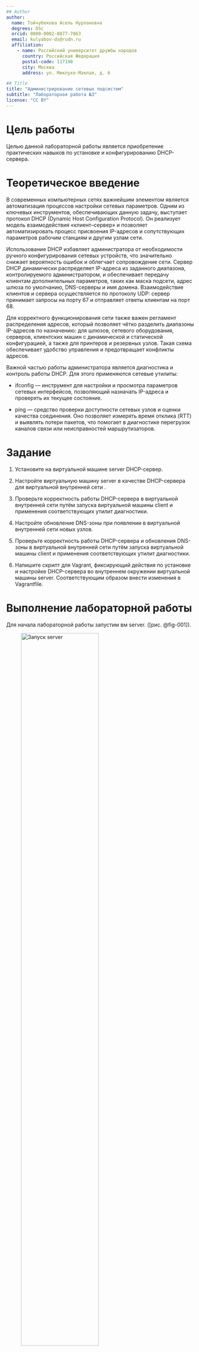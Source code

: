 ```yaml
---
## Author
author:
  name: Тойчубекова Асель Нурлановна
  degrees: DSc
  orcid: 0000-0002-0877-7063
  email: kulyabov-ds@rudn.ru
  affiliation:
    - name: Российский университет дружбы народов
      country: Российская Федерация
      postal-code: 117198
      city: Москва
      address: ул. Миклухо-Маклая, д. 6

## Title
title: "Администрирование сетевых подсистем"
subtitle: "Лабораторная работа №3"
license: "CC BY"
---
```


# Цель работы

Целью данной лабораторной работы является приобретение практических навыков по установке и конфигурированию DHCP-сервера.

# Теоретическое введение

В современных компьютерных сетях важнейшим элементом является автоматизация процессов настройки сетевых параметров. Одним из ключевых инструментов, обеспечивающих данную задачу, выступает протокол DHCP (Dynamic Host Configuration Protocol). Он реализует модель взаимодействия «клиент–сервер» и позволяет автоматизировать процесс присвоения IP-адресов и сопутствующих параметров рабочим станциям и другим узлам сети.

Использование DHCP избавляет администратора от необходимости ручного конфигурирования сетевых устройств, что значительно снижает вероятность ошибок и облегчает сопровождение сети. Сервер DHCP динамически распределяет IP-адреса из заданного диапазона, контролируемого администратором, и обеспечивает передачу клиентам дополнительных параметров, таких как маска подсети, адрес шлюза по умолчанию, DNS-серверы и имя домена. Взаимодействие клиентов и сервера осуществляется по протоколу UDP: сервер принимает запросы на порту 67 и отправляет ответы клиентам на порт 68.

Для корректного функционирования сети также важен регламент распределения адресов, который позволяет чётко разделить диапазоны IP-адресов по назначению: для шлюзов, сетевого оборудования, серверов, клиентских машин с динамической и статической конфигурацией, а также для принтеров и резервных узлов. Такая схема обеспечивает удобство управления и предотвращает конфликты адресов.

Важной частью работы администратора является диагностика и контроль работы DHCP. Для этого применяются сетевые утилиты:

- ifconfig — инструмент для настройки и просмотра параметров сетевых интерфейсов, позволяющий назначать IP-адреса и проверять их текущее состояние.

- ping — средство проверки доступности сетевых узлов и оценки качества соединения. Оно позволяет измерять время отклика (RTT) и выявлять потери пакетов, что помогает в диагностике перегрузок каналов связи или неисправностей маршрутизаторов.

# Задание

1. Установите на виртуальной машине server DHCP-сервер.

2. Настройте виртуальную машину server в качестве DHCP-сервера для виртуальной внутренней сети .

3. Проверьте корректность работы DHCP-сервера в виртуальной внутренней сети путём запуска виртуальной машины client и применения соответствующих утилит диагностики.

4. Настройте обновление DNS-зоны при появлении в виртуальной внутренней сети новых узлов.

5. Проверьте корректность работы DHCP-сервера и обновления DNS-зоны в виртуальной внутренней сети путём запуска виртуальной машины client и применения соответствующих утилит диагностики.

6. Напишите скрипт для Vagrant, фиксирующий действия по установке и настройке DHCP-сервера во внутреннем окружении виртуальной машины server. Соответствующим образом внести изменения в Vagrantfile.

# Выполнение лабораторной работы

Для начала лабораторной работы запустим вм server. ([рис. @fig-001]).

![  Запуск server ](image/1.png){#fig-001 width=70%}

На вм перейдем в режим суперпользователя и установим dhcp. ([рис. @fig-002]).

![  Установка dhcp ](image/2.png){#fig-002 width=70%}

Сохраним на всякий случай конфигурационный файл. ([рис. @fig-003]).

![  Сохранение конф файла ](image/3.png){#fig-003 width=70%}

Откроем файл /etc/kea/kea-dhcp4.conf на редактирование. В этом файле заменим шаблон для domain-name. ([рис. @fig-004] и [рис. @fig-005] и [рис. @fig-006] ).

![  Редактирование kea-dhcp4.conf ](image/4.png){#fig-004 width=70%}

![  Редактирование kea-dhcp4.conf ](image/5.png){#fig-005 width=70%}

![  Редактирование kea-dhcp4.conf ](image/6.png){#fig-006 width=70%}

На базе одного из приведённых в файле примеров конфигурирования подсети зададим собственную конфигурацию dhcp-сети, задав адрес подсети, диапазон адресов для распределения клиентам, адрес маршрутизатора и broadcast-адре. ([рис. @fig-007]).

![  Редактирование kea-dhcp4.conf ](image/7.png){#fig-007 width=70%} 

Настроим привязку dhcpd к интерфейсу eth1 виртуальной машины server. ([рис. @fig-008]).

![  Настройка привязки dhcp ](image/8.png){#fig-008 width=70%}

Проверим правильность конфигурационного файла. Мы видим, что все корректно отрабатывается.  ([рис. @fig-009]).

![  Проверка работы конф файла ](image/9.png){#fig-009 width=70%}

Перезагрузим конфигурацию dhcpd и разрешим загрузку DHCP-сервера при запуске виртуальной машины server. ([рис. @fig-010]).

![ Перезагрузка конф dhcpd ](image/10.png){#fig-010 width=70%}

Добавим запись для DHCP-сервера в конце файла прямой DNS-зоны /var/named/master/fz/antoychubekova.net. ([рис. @fig-011]).

![ Настройка DHCP-сервера ](image/11.png){#fig-011 width=70%}

И в конце файла обратной зоны /var/named/master/rz/192.168.1. При этом не забудем в обоих файлах изменить серийный номер файла зоны, указав текущую дату в нотации ГГГГММДДВВ. ([рис. @fig-012]).

![ Настройка DHCP-сервера ](image/12.png){#fig-012 width=70%}

Перезапустим named и проверим, что можно обратиться к DHCP-серверу по имени. Мы видим, что все правильно работает и мы можем обратиться к DHCP-серверу. ([рис. @fig-013]).

![ Перезапуск named и проверка обращения к DHCP ](image/13.png){#fig-013 width=70%}

Внесиv изменения в настройки межсетевого экрана узла server, разрешив работу с DHCP.  ([рис. @fig-014] и [рис. @fig-015]  ).

![Настройка межсетевого узла server](image/14.png){#fig-014 width=70%}

![Настройка межсетевого узла server](image/15.png){#fig-015 width=70%}

Восстановим контекст безопасности в SELinux.  ([рис. @fig-016]).

![ Восстановление контекста безопасности ](image/16.png){#fig-016 width=70%}

В дополнительном терминале запустим мониторинг происходящих в системе процессов в реальном времени. ([рис. @fig-017]).

![ Мониторинг процессов в системе ](image/17.png){#fig-017 width=70%}

 В основном рабочем терминале запустим DHCP-сервер. ([рис. @fig-018]).

![ Запуск DHCP ](image/18.png){#fig-018 width=70%}

Запуск DHCP-сервера прошёл успешно, далее не выключая виртуальной машины server и не прерывая на ней мониторинга происходящих в системе процессов, приступим к анализу работы DHCP-сервера на клиенте. Перед запуском виртуальной машины client в каталоге с проектом в вашей операционной системе в подкаталоге vagrant/provision/client создадим файл 01-routing.sh. ([рис. @fig-019]).

![ Файл 01-routing.sh. ](image/19.png){#fig-019 width=70%}

Этот скрипт изменяет настройки NetworkManager так, чтобы весь трафик на виртуальной машине client шёл по умолчанию через интерфейс eth1.

В Vagrantfile подключим этот скрипт в разделе конфигурации для клиента:

- client.vm.provision "client routing",

- type: "shell",

- preserve_order: true,

- run: "always",

- path: "provision/client/01-routing.sh" ([рис. @fig-020]).

![ Редактирование Vagrantfie ](image/20.png){#fig-020 width=70%}

Зафиксируем внесённые изменения для внутренних настроек виртуальной машины client и запустите её. ([рис. @fig-021]).

![ Запуск clien ](image/21.png){#fig-021 width=70%}

После загрузки виртуальной машины client мы видим информацию о работе DHCP-сервера в файле /var/lib/kea/kea-leases4.csv. ([рис. @fig-022]).

![ Информация о работе DHCP ](image/22.png){#fig-022 width=70%}

Тут 

address — выданный клиенту IP-адрес.

hwaddr — MAC-адрес клиента (аппаратный адрес сетевой карты).

client_id — идентификатор клиента DHCP (часто включает MAC).

valid_lifetime — время жизни аренды (в секундах).

expire — время истечения аренды (в формате Unix timestamp).

subnet_id — ID подсети, к которой относится клиент.

fqdn_fwd — был ли выполнен прямой DNS-апдейт (A-запись).

fqdn_rev — был ли выполнен обратный DNS-апдейт (PTR-запись).

hostname — имя хоста клиента.

state — состояние аренды (0 = свободна, 1 = активна и т.д.).

user_context — доп. данные (если настроено).

pool_id — идентификатор пула, из которого выделен адрес.

Пример:

192.168.1.30,08:00:27:24:9e:2b,01:08:00:27:24:9e:2b,3600,1758259100,1,1,1,client.eavernikovskaya.net,0,,0

Клиент с MAC 08:00:27:24:9e:2b получил IP 192.168.1.30.

DHCP Client ID совпадает с MAC.

Время жизни аренды — 3600 секунд (1 час).

Срок истекает в 1758259100.

Подсеть ID = 1.

DNS обновления: прямое (A) и обратное (PTR) выполнены (1,1).

Имя хоста: client.eavernikovskaya.net.

State = 0 → аренда не активна (возможно, освобождена).

Войдим в систему виртуальной машины client под пользователем и откройте терминал. Используя комнаду ifconfig  выведем на экран информацию об имеющихся интерфейсах. ([рис. @fig-023]).

![ Информация об имеющихся интерфейсах ](image/23.png){#fig-023 width=70%}

Интерфейс eth0 – это первая сетевая карта. У неё IPv4-адрес 10.0.2.15 с маской 255.255.255.0 и широковещательным адресом 10.0.2.255. Также есть два IPv6-адреса: один глобальный (fd17:625c:f037:2:...) и один локальный (fe80::...). MAC-адрес карты – 08:00:27:aa:ce:23. Интерфейс активен, принимает и отправляет пакеты без ошибок. Этот интерфейс обычно используется для выхода в интернет через NAT.

Интерфейс eth1 – это вторая сетевая карта. У неё IPv4-адрес 192.168.1.30 с маской 255.255.255.0 и широковещательным адресом 192.168.1.255. IPv6-адрес локальный (fe80::4700:5e3:4c0e:232d). MAC-адрес – 08:00:27:24:9e:2b. Интерфейс также активен, пакеты передаются и принимаются без ошибок. Этот интерфейс используется для связи внутри локальной сети.

Интерфейс lo (loopback) – это виртуальный интерфейс, который нужен для работы самой системы с собой. Его IPv4-адрес – 127.0.0.1 (localhost), IPv6-адрес – ::1. Через него приложения могут обращаться к серверу, минуя сеть.

На машине server посмотрим список выданных адресов. ([рис. @fig-024]).

![ Информация о работе DHCP ](image/24.png){#fig-024 width=70%}

Требуется настроить обновление DNS-зоны при появлении в виртуальной внутренней сети новых узлов. Создадим ключ на сервере с Bind9. ([рис. @fig-025]).

![ Создание ключа на сервере с Bind9 ](image/25.png){#fig-025 width=70%}

Файл /etc/named/keys/dhcp_updater.key выглядит следующим образом. ([рис. @fig-026]).

![ Ключ на сервере с Bind9 ](image/26.png){#fig-026 width=70%}

Поправим права доступа. ([рис. @fig-027]).

![ Изменение прав доступа ](image/27.png){#fig-027 width=70%}

Подключим ключ в файле /etc/named.conf. ([рис. @fig-028]).

![ Подключение ключ ](image/28.png){#fig-028 width=70%}

На виртуальной машине server под пользователем с правами суперпользователя отредактируем файл /etc/named/antoychubekova.net,
разрешив обновление зоны. ([рис. @fig-029]).

![ Разрешение обновление зоны ](image/29.png){#fig-029 width=70%}

Сделаем проверку конфигурационного файла и перезапустим DNS-сервер. ([рис. @fig-030]).

![ Проверка конф файла и перезапуск DNS ](image/30.png){#fig-030 width=70%}

Сформируем ключ для Kea. Файл ключа назовём /etc/kea/tsig-keys.json. Перенесём ключ на сервер Kea DHCP(с файла /etc/named/keys/dhcp_updater.key ) и перепишем его в формате json.([рис. @fig-031]).

![ Формирование ключа для Kea ](image/31.png){#fig-031 width=70%}

Сменим владельца и поправим права доступа ([рис. @fig-032]).

![ Редактирование владельца и прав доступа ](image/32.png){#fig-032 width=70%}

Настройка происходит в файле /etc/kea/kea-dhcp-ddns.conf. ([рис. @fig-033]).

![ Настройка DHCP,DNS ](image/33.png){#fig-033 width=70%}

Изменим владельца файла и проверим файл на наличие возможных синтаксических ошибок. ([рис. @fig-034]).

![ Проверка на наличие синтаксических ошибок ](image/34.png){#fig-034 width=70%}

Запустим службу ddns и проверим статус работы службы, она имеет статус running. ([рис. @fig-035]).

![ Запуск службы ddns и проверка статуса работы ](image/35.png){#fig-035 width=70%}

Внесем изменения в конфигурационный файл /etc/kea/kea-dhcp4.conf, добавив в него разрешение на динамическое обновление DNS-записей с локального узла прямой и обратной зон. ([рис. @fig-036]).

![ Редактирование конф файла kea-dhcp4.conf ](image/36.png){#fig-036 width=70%}

Проверим файл на наличие возможных синтаксических ошибок. Все корректно отрабатывается. ([рис. @fig-037]).

![ Проверка файла на ошибки ](image/37.png){#fig-037 width=70%}

Перезапустим DHCP-сервер и проверим статус. ([рис. @fig-038]).

![ Запуск DHCP и проверка статуса ](image/38.png){#fig-038 width=70%}

На машине client переполучим адрес. ([рис. @fig-039]).

![ Получение адреса клиентом ](image/39.png){#fig-039 width=70%}

В каталоге прямой DNS-зоны /var/named/master/fz появился файл antoychubekova.net.jnl, в котором в бинарном файле автоматически вносятся изменения записей зоны. ([рис. @fig-040]).

![ Файл antoychubekova.net.jnl  ](image/40.png){#fig-040 width=70%}

На виртуальной машине client под наши пользователем откроем терминал и с помощью утилиты dig убедимся в наличии DNS-записи о клиенте в прямой DNS-зоне: dig @192.168.1.1 client.user.net. ([рис. @fig-041]).

![ DNS-записи ](image/41.png){#fig-041 width=70%}

Команда выводит следующие сведения:

Общие сведения о запросе. Используется утилита dig, которая выполняет DNS-запрос к серверу 192.168.1.1. Запрашивалось имя client.antoychubekova.net с типом записи A (IPv4-адрес). Сервер был найден и дал ответ.

Заголовок ответа. В блоке HEADER указано, что запрос выполнен успешно (status: NOERROR). Флаги qr и aa означают, что это ответ (qr) и он авторитетный (aa). Флаги rd и ra показывают, что рекурсия была запрошена и разрешена.

Дополнительные параметры. В секции OPT PSEUDOSECTION видим поддержку расширенного протокола EDNS, максимальный размер пакета 1232 байта. Присутствует cookie для проверки целостности обмена.

Секция вопроса. Здесь повторяется суть запроса: для домена client.antoychubekova.net нужен IPv4-адрес (тип A).

Секция ответа. DNS-сервер вернул запись: client.antoychubekova.net имеет IP-адрес 192.168.1.30. Время жизни записи (TTL) — 1200 секунд.

Дополнительная информация. Запрос выполнился за 11 миллисекунд. Ответ пришёл от сервера 192.168.1.1 по порту 53 (UDP). Время выполнения запроса зафиксировано — Fri Sep 19 21:49:01 UTC 2025. Размер сообщения — 98 байт.

На виртуальной машине server перейдем в каталог для внесения изменений в настройки внутреннего окружения /vagrant/provision/server/, создадим в нём каталог dhcp, в который поместите в соответствующие подкаталоги конфигурационные файлы DHCP. ([рис. @fig-042]).

![ Создание каталога и покаталогов ](image/42.png){#fig-042 width=70%}

Заменим конфигурационные файлы DNS-сервера. ([рис. @fig-043]).

![ Редактирование конфигурационных файлов DNS-сервера](image/43.png){#fig-043 width=70%}

В каталоге /vagrant/provision/server создадим исполняемый файл dhcp.sh. ([рис. @fig-044]).

![ Создание исполняемого файла ](image/44.png){#fig-044 width=70%}

В нем напишем скрипт, по сути, повторяющий произведённые нами действия по установке и настройке DHCP-сервера. ([рис. @fig-045]).

![ Редактирование исполняемого файла ](image/45.png){#fig-045 width=70%}

Для отработки созданного скрипта во время загрузки виртуальной машины server в конфигурационном файле Vagrantfile необходимо добавить в разделе конфигурации для сервера. ([рис. @fig-046]).

![ Редактирование Vagrantfile ](image/46.png){#fig-046 width=70%}

Выключаем виртуальные машины.

# Выводы

В ходе выполнения лабораторной работы №3 я приобрела практические навыки по установке и конфигурированию DHCP-сервера.

# Список литературы

1.  Barr D. Common DNS Operational and Configuration Errors: RFC / RFC Editor. —02/1996. — DOI: 10.17487/rfc1912.

2. Droms R. Dynamic Host Configuration Protocol: RFC / RFC Editor. — 03/1997. — P. 1–45. —DOI: 10.17487/rfc2131.

3. Dynamic Updates in the Domain Name System (DNS UPDATE), RFC 2136: RFC / P. Vixie,S. Thomson, Y. Rekhter, J. Bound; RFC Editor. — 04/1997. — DOI: 10.17487/RFC2136.
